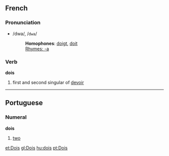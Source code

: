 ==French==
===Pronunciation===
*/dwa/, /<tt>dwa</tt>/
*:'''Homophones''': [[doigt]], [[doit]]
*:[[Rhymes:French:-a|Rhymes: -a]]

===Verb===
'''dois'''

#first and second singular of [[devoir]]

----

==Portuguese==
===Numeral===
'''dois'''

#[[two]]

[[et:Dois]]
[[gl:Dois]]
[[hu:dois]]
[[pt:Dois]]